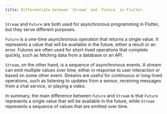 ```yaml
---
title: Differentiate between `Stream` and `Future` in Flutter.
---
```


`Stream` and `Future` are both used for asynchronous programming in Flutter, but they serve different purposes.

`Future` is a one-time asynchronous operation that returns a single value. It represents a value that will be available in the future, either a result or an error. Futures are often used for short-lived operations that complete quickly, such as fetching data from a database or an API.

`Stream`, on the other hand, is a sequence of asynchronous events. A stream can emit multiple values over time, either in response to user interaction or based on some other event. Streams are useful for continuous or long-lived operations, such as listening to updates from a sensor, receiving messages from a chat service, or playing a video.

In summary, the main difference between `Future` and `Stream` is that `Future` represents a single value that will be available in the future, while `Stream` represents a sequence of values that are emitted over time.
